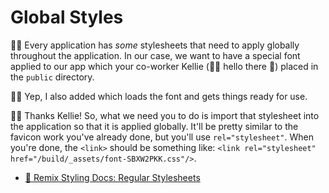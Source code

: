 # Global Styles

<EpicVideo url="https://www.epicweb.dev/workshops/full-stack-foundations/styling/add-custom-fonts-to-the-global-css" />

👨‍💼 Every application has _some_ stylesheets that need to apply globally
throughout the application. In our case, we want to have a special font applied
to our app which your co-worker Kellie (🧝‍♀️ hello there 👋) placed in the
`public` directory.

🧝‍♂️ Yep, I also added <InlineFile file="app/styles/font.css" /> which loads the
font and gets things ready for use.

👨‍💼 Thanks Kellie! So, what we need you to do is import that stylesheet into the
application so that it is applied globally. It'll be pretty similar to the
favicon work you've already done, but you'll use `rel="stylesheet"`. When you're
done, the `<link>` should be something like:
`<link rel="stylesheet" href="/build/_assets/font-SBXW2PKK.css"/>`.

- [📜 Remix Styling Docs: Regular Stylesheets](https://remix.run/docs/en/main/guides/styling#regular-stylesheets)
